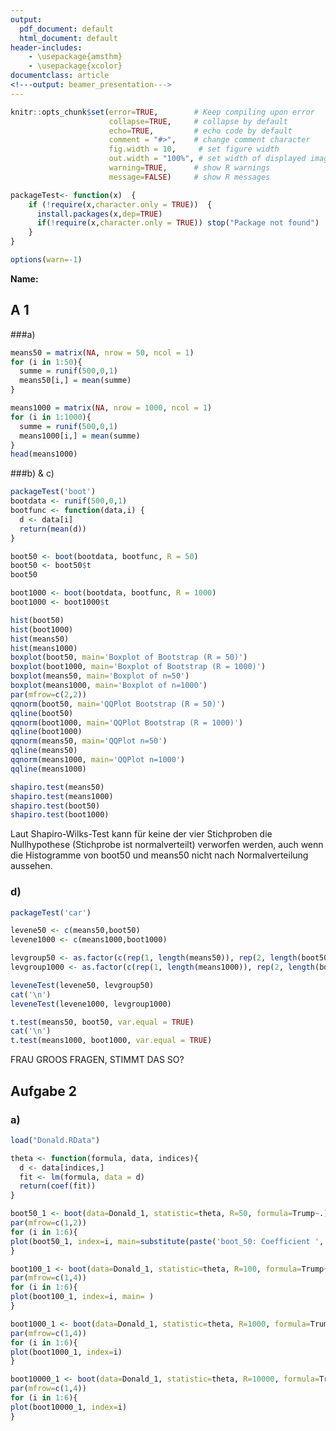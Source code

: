 ---
output:
  pdf_document: default
  html_document: default
header-includes: 
    - \usepackage{amsthm}
    - \usepackage{xcolor}
documentclass: article
<!---output: beamer_presentation--->
---

```{r global_options, include=FALSE}
knitr::opts_chunk$set(error=TRUE,        # Keep compiling upon error
                      collapse=TRUE,     # collapse by default
                      echo=TRUE,         # echo code by default
                      comment = "#>",    # change comment character
                      fig.width = 10,     # set figure width
                      out.width = "100%", # set width of displayed images
                      warning=TRUE,      # show R warnings
                      message=FALSE)     # show R messages

packageTest<- function(x)  {
    if (!require(x,character.only = TRUE))  {
      install.packages(x,dep=TRUE)
      if(!require(x,character.only = TRUE)) stop("Package not found")
    }
}

options(warn=-1)
```


<!--- Solution Region --->
<style>
#solution {
  background-color: #8FBC8F;
  border-style: solid;
  border-color: blue;
  margin-left: 20px;
  margin-bottom: 15px;
  padding: 5px;
}
</style>



<!---**Sommersemester 2019 |Studiengang Data Science | Hochschule Darmstadt **--->




\theoremstyle{break}
\newtheorem{auf}{Aufgabe}

\newcommand{\R}{{\sffamily R} }

\begin{centering}
%\vspace{-2 cm}
\Huge
{\bf Uebung 1}\\
\Large
Computational Statistics\\
\normalsize
Sommersemester 2019\\
April 15, 2019\\
J. Groos (FBMN, h\_da)\\
\end{centering}


\hrulefill

**Name:**

\hrulefill


## A 1 
###a)

```{r}
means50 = matrix(NA, nrow = 50, ncol = 1)
for (i in 1:50){
  summe = runif(500,0,1)
  means50[i,] = mean(summe)
}

means1000 = matrix(NA, nrow = 1000, ncol = 1)
for (i in 1:1000){
  summe = runif(500,0,1)
  means1000[i,] = mean(summe)
}
head(means1000)
```

###b) & c)
```{r}
packageTest('boot')
bootdata <- runif(500,0,1)
bootfunc <- function(data,i) {
  d <- data[i]
  return(mean(d))
}

boot50 <- boot(bootdata, bootfunc, R = 50)
boot50 <- boot50$t
boot50

boot1000 <- boot(bootdata, bootfunc, R = 1000)
boot1000 <- boot1000$t

hist(boot50)
hist(boot1000)
hist(means50)
hist(means1000)
boxplot(boot50, main='Boxplot of Bootstrap (R = 50)')
boxplot(boot1000, main='Boxplot of Bootstrap (R = 1000)')
boxplot(means50, main='Boxplot of n=50')
boxplot(means1000, main='Boxplot of n=1000')
par(mfrow=c(2,2))
qqnorm(boot50, main='QQPlot Bootstrap (R = 50)')
qqline(boot50)
qqnorm(boot1000, main='QQPlot Bootstrap (R = 1000)')
qqline(boot1000)
qqnorm(means50, main='QQPlot n=50')
qqline(means50)
qqnorm(means1000, main='QQPlot n=1000')
qqline(means1000)

shapiro.test(means50)
shapiro.test(means1000)
shapiro.test(boot50)
shapiro.test(boot1000)
```
Laut Shapiro-Wilks-Test kann für keine der vier Stichproben die Nullhypothese (Stichprobe ist normalverteilt) verworfen werden, auch wenn die Histogramme von boot50 und means50 nicht nach Normalverteilung aussehen.


### d)
```{r}
packageTest('car')

levene50 <- c(means50,boot50)
levene1000 <- c(means1000,boot1000)

levgroup50 <- as.factor(c(rep(1, length(means50)), rep(2, length(boot50))))
levgroup1000 <- as.factor(c(rep(1, length(means1000)), rep(2, length(boot1000))))

leveneTest(levene50, levgroup50)
cat('\n')
leveneTest(levene1000, levgroup1000)

t.test(means50, boot50, var.equal = TRUE)
cat('\n')
t.test(means1000, boot1000, var.equal = TRUE)
```
FRAU GROOS FRAGEN, STIMMT DAS SO?

## Aufgabe 2
### a)
```{r}
load("Donald.RData")

theta <- function(formula, data, indices){
  d <- data[indices,]
  fit <- lm(formula, data = d)
  return(coef(fit))
}

boot50_1 <- boot(data=Donald_1, statistic=theta, R=50, formula=Trump~.)
par(mfrow=c(1,2))
for (i in 1:6){
plot(boot50_1, index=i, main=substitute(paste('boot_50: Coefficient ', i)))
}

boot100_1 <- boot(data=Donald_1, statistic=theta, R=100, formula=Trump~.)
par(mfrow=c(1,4))
for (i in 1:6){
plot(boot100_1, index=i, main= )
}

boot1000_1 <- boot(data=Donald_1, statistic=theta, R=1000, formula=Trump~.)
par(mfrow=c(1,4))
for (i in 1:6){
plot(boot1000_1, index=i)
}

boot10000_1 <- boot(data=Donald_1, statistic=theta, R=10000, formula=Trump~.)
par(mfrow=c(1,4))
for (i in 1:6){
plot(boot10000_1, index=i)
}
```